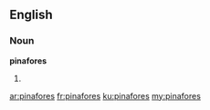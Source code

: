 ==English==

===Noun===
'''pinafores'''

# {{plural of|[[pinafore]]}}

[[ar:pinafores]]
[[fr:pinafores]]
[[ku:pinafores]]
[[my:pinafores]]